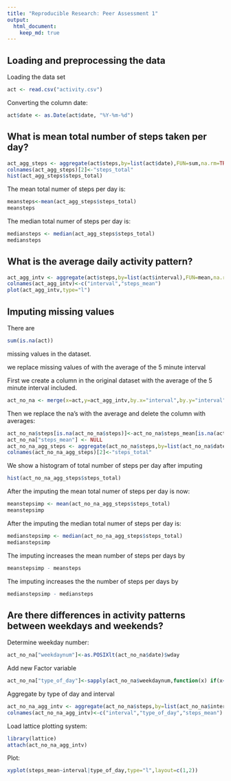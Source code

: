 ```yaml
---
title: "Reproducible Research: Peer Assessment 1"
output: 
  html_document:
    keep_md: true
---
```



## Loading and preprocessing the data

Loading the data set
```r
act <- read.csv("activity.csv")
```
Converting the column date:
```r
act$date <- as.Date(act$date, "%Y-%m-%d")
```
## What is mean total number of steps taken per day?

```r
act_agg_steps <- aggregate(act$steps,by=list(act$date),FUN=sum,na.rm=TRUE)
colnames(act_agg_steps)[2]<-"steps_total"
hist(act_agg_steps$steps_total)
```

The mean total numer of steps per day is:
```r
meansteps<-mean(act_agg_steps$steps_total)
meansteps
```
The median total numer of steps per day is:
```r
mediansteps <- median(act_agg_steps$steps_total)
mediansteps
```
## What is the average daily activity pattern?

```r
act_agg_intv <- aggregate(act$steps,by=list(act$interval),FUN=mean,na.rm=TRUE)
colnames(act_agg_intv)<-c("interval","steps_mean")
plot(act_agg_intv,type="l")
```


## Imputing missing values

There are 
```r
sum(is.na(act))
```
missing values in the dataset.

we replace missing values of with the average of the 5 minute interval

First we create a column in the original dataset with the average of the 5 minute interval included.

```r
act_no_na <- merge(x=act,y=act_agg_intv,by.x="interval",by.y="interval",all.x=TRUE)
```

Then we replace the na's with the average and delete the column with averages:

```r
act_no_na$steps[is.na(act_no_na$steps)]<-act_no_na$steps_mean[is.na(act_no_na$steps)]
act_no_na["steps_mean"] <- NULL
act_no_na_agg_steps <- aggregate(act_no_na$steps,by=list(act_no_na$date),FUN=sum,na.rm=TRUE)
colnames(act_no_na_agg_steps)[2]<-"steps_total"
```

We show a histogram of total number of steps per day after imputing

```r
hist(act_no_na_agg_steps$steps_total)
```
After the imputing the mean total numer of steps per day is now:
```r
meanstepsimp <- mean(act_no_na_agg_steps$steps_total)
meanstepsimp
```
After the imputing the median total numer of steps per day is:
```r
medianstepsimp <- median(act_no_na_agg_steps$steps_total)
medianstepsimp
```

The imputing increases the mean number of steps per days by
```r
meanstepsimp - meansteps
```
The imputing increases the the number of steps per days by
```r
medianstepsimp - mediansteps
```

## Are there differences in activity patterns between weekdays and weekends?

Determine weekday number: 
```r
act_no_na["weekdaynum"]<-as.POSIXlt(act_no_na$date)$wday
```

Add new Factor variable
```r
act_no_na["type_of_day"]<-sapply(act_no_na$weekdaynum,function(x) if(x<6){"weekday"} else{"weekend"} )
```

Aggregate by type of day and interval

```r
act_no_na_agg_intv <- aggregate(act_no_na$steps,by=list(act_no_na$interval,act_no_na$type_of_day),FUN=mean,na.rm=TRUE)
colnames(act_no_na_agg_intv)<-c("interval","type_of_day","steps_mean")
```


Load lattice plotting system:

```r
library(lattice)
attach(act_no_na_agg_intv)
```

Plot:
```r
xyplot(steps_mean~interval|type_of_day,type="l",layout=c(1,2))
```